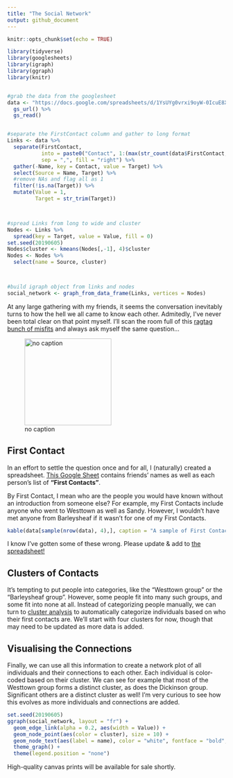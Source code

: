 ```yaml
---
title: "The Social Network"
output: github_document
---
```


```r
knitr::opts_chunk$set(echo = TRUE)

library(tidyverse)
library(googlesheets)
library(igraph)
library(ggraph)
library(knitr)


#grab the data from the googlesheet
data <- "https://docs.google.com/spreadsheets/d/1YsUYg0vrxi9oyW-0IcuE8XfAKGZb6MR7VlpmdChGI0A" %>% 
  gs_url() %>% 
  gs_read()


#separate the FirstContact column and gather to long format
Links <- data %>% 
  separate(FirstContact, 
           into = paste0("Contact", 1:(max(str_count(data$FirstContact, ",")) + 1)),
           sep = ",", fill = "right") %>% 
  gather(-Name, key = Contact, value = Target) %>% 
  select(Source = Name, Target) %>% 
  #remove NAs and flag all as 1
  filter(!is.na(Target)) %>% 
  mutate(Value = 1,
         Target = str_trim(Target))



#spread Links from long to wide and cluster
Nodes <- Links %>% 
  spread(key = Target, value = Value, fill = 0)
set.seed(20190605)
Nodes$cluster <- kmeans(Nodes[,-1], 4)$cluster
Nodes <- Nodes %>% 
  select(name = Source, cluster)



#build igraph object from links and nodes
social_network <- graph_from_data_frame(Links, vertices = Nodes)
```


At any large gathering with my friends, it seems the conversation inevitably turns to how the hell we all came to know each other.  Admitedly, I've never been total clear on that point myself.  I'll scan the room full of this [ragtag bunch of misfits](https://tvtropes.org/pmwiki/pmwiki.php/Main/RagtagBunchOfMisfits) and always ask myself the same question...

![no caption](https://memegenerator.net/img/instances/36549336/who-are-these-people.jpg){width=200px}



## First Contact

In an effort to settle the question once and for all, I (naturally) created a spreadsheet.  [This Google Sheet](https://docs.google.com/spreadsheets/d/1YsUYg0vrxi9oyW-0IcuE8XfAKGZb6MR7VlpmdChGI0A) contains friends' names as well as each person's list of **"First Contacts"**.  

By First Contact, I mean who are the people you would have known without an introduction from someone else?  For example, my First Contacts include anyone who went to Westtown as well as Sandy.  However, I wouldn't have met anyone from Barleysheaf if it wasn't for one of my First Contacts.

```r
kable(data[sample(nrow(data), 4),], caption = "A sample of First Contacts")
```

I know I've gotten some of these wrong.  Please update & add to [the spreadsheet!](https://docs.google.com/spreadsheets/d/1YsUYg0vrxi9oyW-0IcuE8XfAKGZb6MR7VlpmdChGI0A)



## Clusters of Contacts

It's tempting to put people into categories, like the "Westtown group" or the "Barleysheaf group".  However, some people fit into many such groups, and some fit into none at all.  Instead of categorizing people manually, we can turn to [cluster analysis](https://en.wikipedia.org/wiki/Cluster_analysis) to automatically categorize individuals based on who their first contacts are.  We'll start with four clusters for now, though that may need to be updated as more data is added.



## Visualising the Connections

Finally, we can use all this information to create a network plot of all individuals and their connections to each other.  Each individual is color-coded based on their cluster.  We can see for example that most of the Westtown group forms a distinct cluster, as does the Dickinson group.  Significant others are a distinct cluster as well!  I'm very curious to see how this evolves as more individuals and connections are added.

```r
set.seed(20190605)
ggraph(social_network, layout = "fr") + 
  geom_edge_link(alpha = 0.2, aes(width = Value)) + 
  geom_node_point(aes(color = cluster), size = 10) + 
  geom_node_text(aes(label = name), color = "white", fontface = "bold", size = 2) + 
  theme_graph() + 
  theme(legend.position = "none")
```


High-quality canvas prints will be available for sale shortly.
